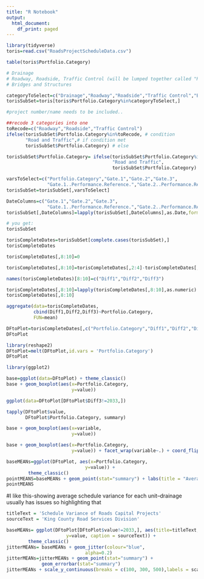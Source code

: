 ```yaml
---
title: "R Notebook"
output:
  html_document:
    df_print: paged
---
```


```r
library(tidyverse)
toris=read.csv("RoadsProjectScheduleData.csv")
```
```r
table(toris$Portfolio.Category)
```

```r
# Drainage 
# Roadway, Roadside, Traffic Control (will be lumped together called "Road and Traffic"
# Bridges and Structures 

categoryToSelect=c("Drainage","Roadway","Roadside","Traffic Control","Bridges & Structures")
torisSubSet=toris[toris$Portfolio.Category%in%categoryToSelect,]

#project number/name needs to be included.. 

```


```r
##recode 3 categories into one
toRecode=c("Roadway","Roadside","Traffic Control")
ifelse(torisSubSet$Portfolio.Category%in%toRecode, # condition
       "Road and Traffic",# if condition met
       torisSubSet$Portfolio.Category) # else
```


```r
torisSubSet$Portfolio.Category= ifelse(torisSubSet$Portfolio.Category%in%toRecode,
                                       "Road and Traffic",
                                       torisSubSet$Portfolio.Category)
```

```r
varsToSelect=c("Portfolio.Category","Gate.1","Gate.2","Gate.3",
               "Gate.1..Performance.Reference.","Gate.2..Performance.Reference.","Gate.3..Performance.Reference.","Number", "Name")
torisSubSet=torisSubSet[,varsToSelect]
```

```r
DateColumns=c("Gate.1","Gate.2","Gate.3",
               "Gate.1..Performance.Reference.","Gate.2..Performance.Reference.","Gate.3..Performance.Reference.")
torisSubSet[,DateColumns]=lapply(torisSubSet[,DateColumns],as.Date,format='%m/%d/%Y')

# you get:
torisSubSet
```
```r
torisCompleteDates=torisSubSet[complete.cases(torisSubSet),]
torisCompleteDates
```

```r
torisCompleteDates[,8:10]=0
```
```r
torisCompleteDates[,8:10]=torisCompleteDates[,2:4]-torisCompleteDates[,5:7]
```

```r
names(torisCompleteDates)[8:10]=c("Diff1","Diff2","Diff3")
```
```r
torisCompleteDates[,8:10]=lapply(torisCompleteDates[,8:10],as.numeric)
torisCompleteDates[,8:10]
```
```r
aggregate(data=torisCompleteDates,
          cbind(Diff1,Diff2,Diff3)~Portfolio.Category,
          FUN=mean)
```

```r
DFtoPlot=torisCompleteDates[,c("Portfolio.Category","Diff1","Diff2","Diff3")]
DFtoPlot
```
```r
library(reshape2)
DFtoPlot=melt(DFtoPlot,id.vars = 'Portfolio.Category')
DFtoPlot
```

```r
library(ggplot2)

base=ggplot(data=DFtoPlot) + theme_classic()
base + geom_boxplot(aes(x=Portfolio.Category,
                        y=value))
```
```r
ggplot(data=DFtoPlot[DFtoPlot$Diff3!=2033,])
```

```r
tapply(DFtoPlot$value,
       DFtoPlot$Portfolio.Category, summary)
```
```r
base + geom_boxplot(aes(x=variable,
                        y=value))
```


```r
base + geom_boxplot(aes(x=Portfolio.Category,
                        y=value)) + facet_wrap(variable~.) + coord_flip()
```
```r
baseMEANs=ggplot(DFtoPlot, aes(x=Portfolio.Category,
                             y=value)) +
        theme_classic()
pointMEANS=baseMEANs + geom_point(stat="summary") + labs(title = "Average Gate Schedule Variance for Active Projects", caption = sourceText) + xlab("Unit") + ylab("Average Schedule Variance(days) for Gate Dates") + theme(plot.title = element_text(hjust = 0.5))
pointMEANS
```
#I like this-showing average schedule variance for each unit--drainage usually has issues so highlighting that 
```r
titleText = 'Schedule Variance of Roads Capital Projects'
sourceText = 'King County Road Services Division'

baseMEANs= ggplot(DFtoPlot[DFtoPlot$value!=2033,], aes(title=titleText, x=Portfolio.Category,
                      y=value, caption = sourceText)) +
        theme_classic()
jitterMEANs= baseMEANs + geom_jitter(colour="blue",
                             alpha=0.2)
jitterMEANs=jitterMEANs + geom_point(stat="summary") +
             geom_errorbar(stat="summary")
jitterMEANs + scale_y_continuous(breaks = c(100, 300, 500),labels = scales::comma) + labs(title = titleText, caption = sourceText) + xlab("Engineering Unit") + ylab("Milestone Schedule Variance (Days)") + theme(plot.title = element_text(hjust = 0.5))
```








